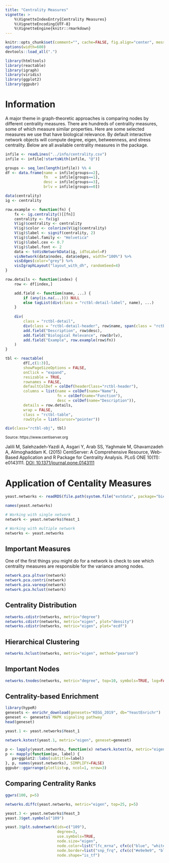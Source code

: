 ```yaml
---
title: "Centrality Measures"
vignette: >
    %\VignetteIndexEntry{Centrality Measures}
    %\VignetteEncoding{UTF-8}
    %\VignetteEngine{knitr::rmarkdown}
---
```


```r
knitr::opts_chunk$set(comment="", cache=FALSE, fig.align="center", message=FALSE, warning=FALSE)
options(width=600)
devtools::load_all(".")

library(htmltools)
library(reactable)
library(igraph)
library(viridis)
library(ggplot2)
library(ggpubr)
```

# Information

A major theme in graph-theoretic approaches is comparing nodes by different centrality measures. There are hundreds of centrality measures, some of which measure similar properties. Here are some selected measures we use that have biological relevance. By default interactive network objects will compute degree, eigen, betweenness, and stress centrality. Below are all available centrality measures in the package.

```r
infile <- readLines("../info/centrality.csv")
infile <- infile[!startsWith(infile, "@")]

groups <- seq_len(length(infile)) %% 4
df <- data.frame(name = infile[groups==2],
                 fn   = infile[groups==1],
                 desc = infile[groups==3],
                 brlv = infile[groups==0])
```

```r
data(centrality)
ig <- centrality

row.example <- function(fn) {
    fx <- ig.centrality()[[fn]]
    centrality <- fx(ig)
    V(ig)$centrality <- centrality
    V(ig)$color <- colorize(V(ig)$centrality)
    V(ig)$label <- signif(centrality, 2)
    V(ig)$label.family <- "Helvetica"
    V(ig)$label.cex <- 0.7
    V(ig)$label.font <- 2
    data <- toVisNetworkData(ig, idToLabel=F)
    visNetwork(data$nodes, data$edges, width="100%") %>%
    visEdges(color="grey") %>%
    visIgraphLayout("layout_with_dh", randomSeed=4)
}

row.details <- function(index) {
    row <- df[index,]

    add.field <- function(name, ...) {
        if (any(is.na(...))) NULL
        else tagList(div(class = "rctbl-detail-label", name), ...)
    }
   
    div(
        class = "rctbl-detail",
        div(class = "rctbl-detail-header", row$name, span(class = "rctbl-detail-title", row$fn)),
        add.field("Description", row$desc),
        add.field("Biological Relevance", row$brlv),
        add.field("Example", row.example(row$fn))
    )
}

tbl <- reactable(
        df[,c(1:3)],
        showPageSizeOptions = FALSE,
        onClick = "expand",
        resizable = TRUE,
        rownames = FALSE,
        defaultColDef = colDef(headerClass="rctbl-header"),
        columns = list(name = colDef(name="Name"),
                       fn = colDef(name="Function"),
                       desc = colDef(name="Description")),
        details = row.details,
        wrap = FALSE,
        class = "rctbl-table",
        rowStyle = list(cursor="pointer"))
```

```r
div(class="rctbl-obj", tbl)
```

<sup>Source: https://www.centiserver.org</sup>

Jalili M, Salehzadeh-Yazdi A, Asgari Y, Arab SS, Yaghmaie M, Ghavamzadeh A, Alimoghaddam K. (2015) CentiServer: A Comprehensive Resource, Web-Based Application and R Package for Centrality Analysis. PLoS ONE 10(11): e0143111. [DOI: 10.1371/journal.pone.0143111](http://journals.plos.org/plosone/article?id=10.1371/journal.pone.0143111)

# Application of Centality Measures

```r
yeast.networks <- readRDS(file.path(system.file("extdata", package="bieulergy"), "yeast-networks.rds"))
```

```r
names(yeast.networks)

# Working with single network
network <- yeast.networks$Yeast_1

# Working with multiple network
networks <- yeast.networks
```

## Important Measures

One of the first things you might do for a network is check to see which centrality measures are responsible for the variance among nodes.

```r
network.pca.pltvar(network)
network.pca.contri(network)
network.pca.varexp(network)
network.pca.hclust(network)
```

## Centrality Distribution

```r
networks.cdistr(networks, metric="degree")
networks.cdistr(networks, metric="eigen", plot="density")
networks.cdistr(networks, metric="eigen", plot="ecdf")
```

## Hierarchical Clustering

```r
networks.hclust(networks, metric="eigen", method="pearson")
```

## Important Nodes

```r
networks.tnodes(networks, metric="degree", top=10, symbols=TRUE, log=FALSE)
```

## Centrality-based Enrichment

```r
library(hypeR)
genesets <- enrichr_download(genesets="KEGG_2019", db="YeastEnrichr")
geneset <- genesets$`MAPK signaling pathway`
head(geneset)

yeast.1 <- yeast.networks$Yeast_1

network.kstest(yeast.1, metric="eigen", geneset=geneset)
```

```r
p <- lapply(yeast.networks, function(x) network.kstest(x, metric="eigen", geneset=geneset))
p <- mapply(function(px, label) {
   px+ggplot2::labs(subtitle=label)
}, p, names(yeast.networks), SIMPLIFY=FALSE)
ggpubr::ggarrange(plotlist=p, ncol=1, nrow=3)
```

## Comparing Centrality Ranks

```r
ggwrs(100, p=5)
```

```r
networks.diffc(yeast.networks, metric="eigen", top=25, p=5)
```

```r
yeast.3 <- yeast.networks$Yeast_3
yeast.3$get.symbols("109")
```

```r
yeast.3$plt.subnetwork(ids=c("109"),
                       degree=3,
                       use.symbols=TRUE,
                       node.size="eigen",
                       node.color=list("lfc_mrna", cfx(c("blue", "white", "red"))),
                       node.border=list("snp_frq", cfx(c("#e9e9e9", "black"))),
                       node.shape="is_tf")
```
